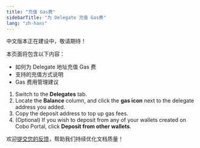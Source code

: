 ```yaml
---
title: "充值 Gas费"
sidebarTitle: "为 Delegate 充值 Gas费"
lang: "zh-hans"
---
```


<Warning>
中文版本正在建设中，敬请期待！

本页面将包含以下内容：
- 如何为 Delegate 地址充值 Gas 费
- 支持的充值方式说明
- Gas 费用管理建议
</Warning>

1. Switch to the **Delegates** tab.
2. Locate the **Balance** column, and click the **gas icon** next to the delegate address you added.
3. Copy the deposit address to top up gas fees.
4. (Optional) If you wish to deposit from any of your wallets created on Cobo Portal, click **Deposit from other wallets**.

<Tip>欢迎[提交您的反馈](https://forms.zohopublic.com/cobo/form/DocumentFeedbackForm/formperma/QvLOhxJv1_JMsJ-1dleZ8Itb_7rzN-LtgvsDdxosoVI?referrername=manuals)，帮助我们持续优化文档质量！</Tip>
